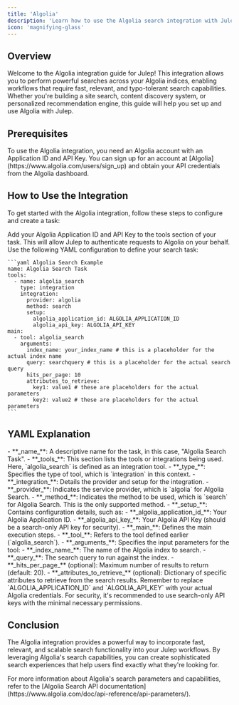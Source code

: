 ```yaml
---
title: 'Algolia'
description: 'Learn how to use the Algolia search integration with Julep'
icon: 'magnifying-glass'
---
```


## Overview

Welcome to the Algolia integration guide for Julep! This integration allows you to perform powerful searches across your Algolia indices, enabling workflows that require fast, relevant, and typo-tolerant search capabilities. Whether you're building a site search, content discovery system, or personalized recommendation engine, this guide will help you set up and use Algolia with Julep.

## Prerequisites

<Info type="info" title="Algolia Account and API Keys Required">
  To use the Algolia integration, you need an Algolia account with an Application ID and API Key. You can sign up for an account at [Algolia](https://www.algolia.com/users/sign_up) and obtain your API credentials from the Algolia dashboard.
</Info>

## How to Use the Integration

To get started with the Algolia integration, follow these steps to configure and create a task:

<Steps>
  <Step title="Configure Your API Credentials">
    Add your Algolia Application ID and API Key to the tools section of your task. This will allow Julep to authenticate requests to Algolia on your behalf.
  </Step>
  <Step title="Create Task Definition">
    Use the following YAML configuration to define your search task:

    ```yaml Algolia Search Example
    name: Algolia Search Task
    tools:
      - name: algolia_search
        type: integration
        integration:
          provider: algolia
          method: search
          setup:
            algolia_application_id: ALGOLIA_APPLICATION_ID
            algolia_api_key: ALGOLIA_API_KEY
    main:
      - tool: algolia_search
        arguments:
          index_name: your_index_name # this is a placeholder for the actual index name
          query: searchquery # this is a placeholder for the actual search query
          hits_per_page: 10
          attributes_to_retrieve:
            key1: value1 # these are placeholders for the actual parameters
            key2: value2 # these are placeholders for the actual parameters
    ```
  </Step>
</Steps>

## YAML Explanation

<AccordionGroup>
  <Accordion title="Basic Configuration">
    - **_name_**: A descriptive name for the task, in this case, "Algolia Search Task".
    - **_tools_**: This section lists the tools or integrations being used. Here, `algolia_search` is defined as an integration tool.
  </Accordion>

  <Accordion title="Tool Configuration">
    - **_type_**: Specifies the type of tool, which is `integration` in this context.
    - **_integration_**: Details the provider and setup for the integration.
      - **_provider_**: Indicates the service provider, which is `algolia` for Algolia Search.
      - **_method_**: Indicates the method to be used, which is `search` for Algolia Search. This is the only supported method.
      - **_setup_**: Contains configuration details, such as:
        - **_algolia_application_id_**: Your Algolia Application ID.
        - **_algolia_api_key_**: Your Algolia API Key (should be a search-only API key for security).
  </Accordion>

  <Accordion title="Workflow Configuration">
    - **_main_**: Defines the main execution steps.
      - **_tool_**: Refers to the tool defined earlier (`algolia_search`).
      - **_arguments_**: Specifies the input parameters for the tool:
        - **_index_name_**: The name of the Algolia index to search.
        - **_query_**: The search query to run against the index.
        - **_hits_per_page_** (optional): Maximum number of results to return (default: 20).
        - **_attributes_to_retrieve_** (optional): Dictionary of specific attributes to retrieve from the search results.
  </Accordion>
</AccordionGroup>

<Note>
  Remember to replace `ALGOLIA_APPLICATION_ID` and `ALGOLIA_API_KEY` with your actual Algolia credentials. For security, it's recommended to use search-only API keys with the minimal necessary permissions.
</Note>

## Conclusion

The Algolia integration provides a powerful way to incorporate fast, relevant, and scalable search functionality into your Julep workflows. By leveraging Algolia's search capabilities, you can create sophisticated search experiences that help users find exactly what they're looking for.

<Tip>
  For more information about Algolia's search parameters and capabilities, refer to the [Algolia Search API documentation](https://www.algolia.com/doc/api-reference/api-parameters/). 
</Tip>